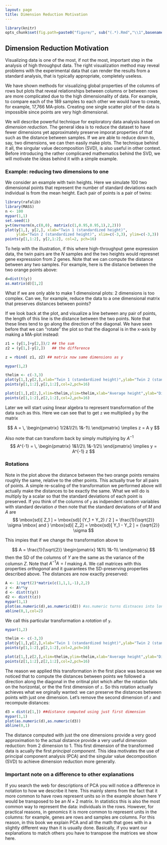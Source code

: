 ```yaml
---
layout: page
title: Dimension Reduction Motivation
---
```


```r
library(knitr)
opts_chunk$set(fig.path=paste0("figure/", sub("(.*).Rmd","\\1",basename(knitr:::knit_concord$get('infile'))), "-"))
```

## Dimension Reduction Motivation

Visualizing data is one of the most, if not the most, important step in the analysis of high throughput data. The right visualization method may reveal problems with the experimental data that can render the results from a standard analysis, that is typically appropriate, completely useless. 

We have shown methods for visualizing global properties of the columns of rows but plots that reveal relationships between columns or between rows are more complicated due to the high dimensionality of data. For example, to compare each of the 189 samples to each other we would have to create, for example, 17,766 MA-plots. Creating one single scatter plot of the data is impossible since points are very high dimensional. 

We will describe powerful technique for exploratory data analysis based on _dimension reduction_. The general idea is to reduce the dataset to have fewer dimensions yet approximately preserve imporat properties of that such as the distance between samples. If we are able to reduce down to, say, two dimensions, we can then easily make plots. The technique behind it all, the singular value decomposition (SVD), is also useful in other context. Before introducing the rather complicared mathematics behind the SVD, we will motivate the ideas behind it with a simple example.

### Example: reducing two dimensions to one

We consider an example with twin heights. Here we simulate 100 two dimensional points that represent the number of standard deviations each individual is from the mean height. Each pair of points is a pair of twins:

```r
library(rafalib)
library(MASS)
n <- 100
mypar(1,1)
set.seed(1)
y=t(mvrnorm(n,c(0,0), matrix(c(1,0.95,0.95,1),2,2)))
plot(y[1,], y[2,], xlab="Twin 1 (standardized height)", 
     ylab="Twin 2 (standardized height)", xlim=c(-3,3), ylim=c(-3,3))
points(y[1,1:2], y[2,1:2], col=2, pch=16)
```

To help with the illustration, if this where high-throughput gene expression data, the twin pairs are the $N$ samples  and the two heights would represnet gene expresssion from 2 genes. Note that we can compute the distance between any two samples. For example, here is the distance between the two orange points above:

```r
d=dist(t(y))
as.matrix(d)[1,2]
```

What if we are only able to make 1 dimensional plots: 2 dimensions is too complex. Can we, for example, reduce the data to a one dimensional matrix that preserves distances between points?

If we look back at the plot, and visualize a line between any pair of points, the length of this line is the distance between the two points. Note that these lines tend to go along the direction of the diagonal. We have seen before that we can "rotate" the plot so that the diagonal is in the x-axis by making a  MA-plot instead:


```r
z1 = (y[1,]+y[2,])/2 ## the sum 
z2 = (y[1,]-y[2,])   ## the difference

z = rbind( z1, z2) ## matrix now same dimensions as y

mypar(1,2)

thelim <- c(-3,3)
plot(y[1,],y[2,],xlab="Twin 1 (standardized height)",ylab="Twin 2 (standardized height)",xlim=thelim,ylim=thelim)
points(y[1,1:2],y[2,1:2],col=2,pch=16)

plot(z[1,],z[2,],xlim=thelim,ylim=thelim,xlab="Average height",ylab="Differnece in height")
points(z[1,1:2],z[2,1:2],col=2,pch=16)
```


Later we will start using linear algebra to represent transformation of the data such as this. Here we can see that to get `z` we multiplied `y` by the matrix

$$
A = \,
\begin{pmatrix}
1/2&1/2\\
1&-1\\
\end{pmatrix}
\implies
z = A y
$$

Also note that can transform back by simply multiplying by $A^{-1}$
$$
A^{-1} = \,
\begin{pmatrix}
1&1/2\\
1&-1/2\\
\end{pmatrix}
\implies
y = A^{-1} z
$$

### Rotations 

Note in the plot above the distance between the two orange points remains roughly the same, relative to the other points. This actually true for all pairs of points. A simple re-scaling of the transformation we performed above will actually make the distances to be exactly the same. What we will do is multiply by a scalar so that the standard deviations of each point is preserved. If you think of the columns of `y` as indpendent random variables with standard deviation $\sigma$ then note that the standard deviations of of $M$ and $A$ are 
$$
\mbox{sd}[ Z_1 ] = \mbox{sd}[ (Y_1 + Y_2) / 2 ] = \frac{1}{\sqrt{2}} \sigma \mbox{ and } \mbox{sd}[ Z_2] = \mbox{sd}[ Y_1 - Y_2  ] = {\sqrt{2}} \sigma 
$$

This impies that if we change the transformation above to 

$$
A = \frac{1}{\sqrt{2}}
\begin{pmatrix}
1&1\\
1&-1\\
\end{pmatrix}
$$
then the SD of the columns of $Y$ are the same as the variance of the columsn $Z$. Note that $A^{-1}A=I$ making $A$. We call matrices with this properties _orthogonal_ and it guarantees the SD-preserving properties described above. The distances are now exactly preserved:

```r
A <- 1/sqrt(2)*matrix(c(1,1,1,-1),2,2)
z <- A%*%y
d <- dist(t(y))
d2 <- dist(t(z))
mypar(1,1)
plot(as.numeric(d),as.numeric(d2)) #as.numeric turns distnaces into long vector
abline(0,1,col=2)
```

We call this particular transformation a _rotation_ of `y`. 

```r
mypar(1,2)

thelim <- c(-3,3)
plot(y[1,],y[2,],xlab="Twin 1 (standardized height)",ylab="Twin 2 (standardized height)",xlim=thelim,ylim=thelim)
points(y[1,1:2],y[2,1:2],col=2,pch=16)

plot(z[1,],z[2,],xlim=thelim,ylim=thelim,xlab="Average height",ylab="Differnece in height")
points(z[1,1:2],z[2,1:2],col=2,pch=16)
```

The reason we applied this transformation in the first place was because we noticed that to compute the distances between points we followed a direction along the diagonal in the oritinal plot which after the rotation falls on the horizontal, or the the first dimension of `z`. So this rotation actually achieves what we orginally wanted: we can preserve the distances between points with just one dimension. Let's remove the second dimension of `z` and recompute distances:


```r
d3 = dist(z[1,]) ##distance computed using just first dimension
mypar(1,1)
plot(as.numeric(d),as.numeric(d3)) 
abline(0,1)
```

The distance computed with just the one dimensions provide a very good approximation to the actual distance provide a very useful dimension reduction: from 2 dimension to 1. This first dimension of the transformed data is acually the first _principal component_. This idea motivates the use of principal component analysis (PCA) and the singular value decomposition (SVD) to achieve dimension reduction more generally. 

### Important note on a difference to other explanations

If you search the web for descriptions of PCA you will notice a difference in notation to how we describe it here. This mainly stems from the fact that it more common to have rows represent units so in the example shown here $Y$ would be transposed to be an $N \times 2$ matrix. In statistics this is also the most common way to represent the data: individuals in the rows. However, for practical reasons, in genomics it is more common to represent units in the columns: for example, genes are rows and samples are columns. For this reason, in this book we explain PCA and all the math that goes with in a slightly different way than it is usually done. Basically, if you want our explanations to match others you have to transpose the matrices we show here.








